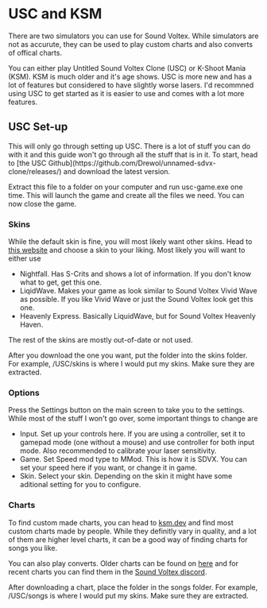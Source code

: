 # USC and KSM
There are two simulators you can use for Sound Voltex. While simulators are not as accurute, they can be used to play custom charts and also converts of offical charts. 

You can either play Untitled Sound Voltex Clone (USC) or K-Shoot Mania (KSM). KSM is much older and it's age shows. USC is more new and has a lot of features but considered to have slightly worse lasers. I'd recommned using USC to get started as it is easier to use and comes with a lot more features.

## USC Set-up
<Callout>
  This will only go through setting up USC. There is a lot of stuff you can do with it and this guide won't go through all the stuff that is in it.
</Callout>
To start, head to [the USC Github](https://github.com/Drewol/unnamed-sdvx-clone/releases/) and download the latest version.

Extract this file to a folder on your computer and run usc-game.exe one time. This will launch the game and create all the files we need. You can now close the game.

### Skins
While the default skin is fine, you will most likely want other skins. Head to [this website](https://oniichan.wtf/help/skins.html) and choose a skin to your liking. Most likely you will want to either use
- Nightfall. Has S-Crits and shows a lot of information. If you don't know what to get, get this one.
- LiqidWave. Makes your game as look similar to Sound Voltex Vivid Wave as possible. If you like Vivid Wave or just the Sound Voltex look get this one.
- Heavenly Express. Basically LiquidWave, but for Sound Voltex Heavenly Haven. 

The rest of the skins are mostly out-of-date or not used. 

After you download the one you want, put the folder into the skins folder. For example, /USC/skins is where I would put my skins. Make sure they are extracted.

### Options
Press the Settings button on the main screen to take you to the settings. While most of the stuff I won't go over, some important things to change are 
- Input. Set up your controls here. If you are using a controller, set it to gamepad mode (one without a mouse) and use controller for both input mode. Also recommended to calibrate your laser sensitivity. 
- Game. Set Speed mod type to MMod. This is how it is SDVX. You can set your speed here if you want, or change it in game.
- Skin. Select your skin. Depending on the skin it might have some aditional setting for you to configure. 

### Charts
To find custom made charts, you can head to [ksm.dev](https://ksm.dev/) and find most custom charts made by people. While they definitly vary in quality, and a lot of them are higher level charts, it can be a good way of finding charts for songs you like.

You can also play converts. Older charts can be found on [here](https://oniichan.wtf/help/songs.html) and for recent charts you can find them in the [Sound Voltex discord](https://discord.com/invite/sdvx).

After downloading a chart, place the folder in the songs folder. For example, /USC/songs is where I would put my skins. Make sure they are extracted.

